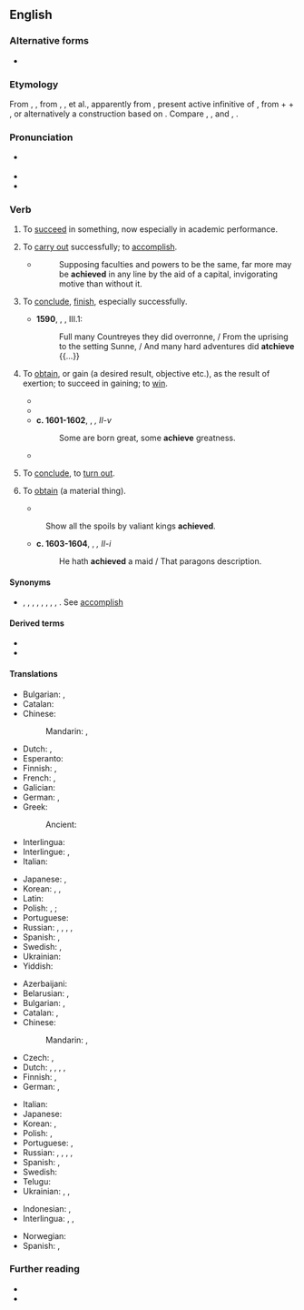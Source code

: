 ==English==

===Alternative forms===
* {{l|en|atchieve}} {{qualifier|obsolete}}

===Etymology===
From {{inh|en|enm|achieven}}, {{m|enm|acheven}}, from {{der|en|xno|achever}}, {{der|en|fro|achever}}, {{m|frm|achiever}} et al., apparently from {{der|en|LL.|*accappāre}}, present active infinitive of {{m|la|*accappō}}, from {{m|la|ad|t=to}} + {{m|la|caput|t=head}} + {{m|la|-ō|pos=verbal suffix}}, or alternatively a construction based on {{cog|fro|chief|t=head}}. Compare {{cog|ca|-}}, {{cog|oc|-}}, {{cog|pt|-}} and {{cog|es|acabar}}, {{cog|fr|achever}}.

===Pronunciation===
* {{a|UK}} {{IPA|en|/əˈtʃiːv/}}
* {{audio|en|en-us-achieve.ogg|Audio (US)}}
* {{rhymes|en|iːv}}

===Verb===
{{en-verb|achiev}}

# {{lb|en|intransitive}} To [[succeed]] in something, now especially in academic performance. {{defdate|from 14th c.}}
# {{lb|en|transitive}} To [[carry out]] successfully; to [[accomplish]]. {{defdate|from 14th c.}}
#* {{rfdatek|en|I. Taylor}}
#*: Supposing faculties and powers to be the same, far more may be '''achieved''' in any line by the aid of a capital, invigorating motive than without it.
# {{lb|en|obsolete|transitive}} To [[conclude]], [[finish]], especially successfully. {{defdate|14th-18th c.}}
#* '''1590''', {{w|Edmund Spenser}}, ''{{w|The Faerie Queene}}'', III.1:
#*: Full many Countreyes they did overronne, / From the uprising to the setting Sunne, / And many hard adventures did '''atchieve''' {{...}}
# {{lb|en|transitive}} To [[obtain]], or gain (a desired result, objective etc.), as the result of exertion; to succeed in gaining; to [[win]]. {{defdate|from 14th c.}}
#* {{quote-book|en|year=1898|author={{w|Winston Churchill (novelist)|Winston Churchill}}| title={{w|The Celebrity}}|chapter=1| passage=I was about to say that I had known the Celebrity from the time he wore kilts. But I see I will have to amend that, because he was not a celebrity then, nor, indeed, did he '''achieve''' fame until some time after I left New York for the West.}}
#* {{quote-journal|en|date=January 22, 2013|author=Phil McNulty|work=BBC| title=[http://www.bbc.co.uk/sport/0/football/21022502 Aston Villa 2-1 Bradford (3-4)]| passage=Bradford may have lost on the night but they stubbornly protected a 3-1 first-leg advantage to emulate a feat last '''achieved''' by Rochdale in 1962.}}
#* '''c. 1601-1602''', {{w|William Shakespeare}}, ''{{w|Twelfth Night}}, II-v''
#*: Some are born great, some '''achieve''' greatness.
#* {{RQ:Milton PL|book=10|passage=Thou hast '''achieved''' our liberty.}}
# {{lb|en|obsolete|intransitive}} To [[conclude]], to [[turn out]]. {{defdate|14th-16th c.}}
# {{lb|en|transitive|now|_|literary}} To [[obtain]] (a material thing). {{defdate|from 15th c.}}
#* {{rfdatek|en|Prior}}
#: Show all the spoils by valiant kings '''achieved'''.
#* '''c. 1603-1604''', {{w|William Shakespeare}}, ''{{w|Othello}}, II-i''
#*: He hath '''achieved''' a maid / That paragons description.

====Synonyms====
* {{l|en|accomplish}}, {{l|en|effect}}, {{l|en|fulfil}}, {{l|en|fulfill}}, {{l|en|complete}}, {{l|en|execute}}, {{l|en|perform}}, {{l|en|realize}}, {{l|en|obtain}}. See [[accomplish]]

====Derived terms====
* {{l|en|achievement}}
* {{l|en|achiever}}

====Translations====
{{trans-top|to carry out successfully; to accomplish}}
* Bulgarian: {{t+|bg|осъществявам}}, {{t+|bg|реализирам}}
* Catalan: {{t+|ca|acomplir}}
* Chinese:
*: Mandarin: {{t+|cmn|實現}}, {{t+|cmn|实现|tr=shíxiàn}}
* Dutch: {{t+|nl|bereiken}}, {{t+|nl|realiseren}}
* Esperanto: {{t+|eo|atingi}}
* Finnish: {{t+|fi|saada aikaan}}, {{t+|fi|toteuttaa}}
* French: {{t+|fr|accomplir}}, {{t+|fr|réaliser}}
* Galician: {{t+|gl|conseguir}}
* German: {{t+|de|erreichen}}, {{t+|de|realisieren}}
* Greek: {{t+|el|κατορθώνω}}
*: Ancient: {{t|grc|ἐπιτυγχάνω}}
* Interlingua: {{t|ia|compler}}
* Interlingue: {{t|ie|acompleer}}, {{t|ie|realisar}}
* Italian: {{t+|it|realizzare}}
{{trans-mid}}
* Japanese: {{t+|ja|達成|alt=達成する|tr=たっせいする, tassei suru}}, {{t+|ja|実現|tr=じつげんする, jitsugen suru|alt=実現する}}
* Korean: {{t+|ko|이루다}}, {{t+|ko|성취하다}}, {{t+|ko|달성하다}}
* Latin: {{t+|la|pervenio}}
* Polish: {{t+|pl|osiągać|impf}}, {{t+|pl|osiągnąć|pf}}; {{t+|pl|zrealizować}}
* Portuguese: {{t+|pt|conseguir}}
* Russian: {{t+|ru|выполня́ть|impf}}, {{t+|ru|вы́полнить|pf}}, {{t+|ru|реализова́ть|impf|pf}}, {{t+|ru|осуществля́ть|impf}}, {{t+|ru|осуществи́ть|pf}}
* Spanish: {{t+|es|conseguir}}, {{t+|es|lograr}}
* Swedish: {{t+|sv|åstadkomma}}, {{t+|sv|uppnå}}
* Ukrainian: {{t|uk|успі́шно вико́нувати}}
* Yiddish: {{t|yi|אויפֿטאָן}}
{{trans-bottom}}

{{trans-top|to obtain, or gain as the result of exertion}}
* Azerbaijani: {{t+|az|nail olmaq}}
* Belarusian: {{t|be|дасяга́ць|impf}}, {{t|be|дасягну́ць|pf}}
* Bulgarian: {{t+|bg|постигам}}, {{t+|bg|достигам}}
* Catalan: {{t+|ca|obtenir}}, {{t+|ca|aconseguir}}
* Chinese:
*: Mandarin: {{t+|cmn|達到}}, {{t+|cmn|达到|tr=dádào}}
* Czech: {{t+|cs|dosahovat|impf}}, {{t+|cs|dosáhnout|pf}}
* Dutch: {{t+|nl|bereiken}}, {{t+|nl|realiseren}}, {{t+|nl|verwerven}}, {{t+|nl|winnen}}, {{t+|nl|verkrijgen}}
* Finnish: {{t+|fi|saavuttaa}}, {{t|fi|[[päästä]] [[tavoite|tavoitteeseen]]/[[päämäärä]]än}}
* German: {{t+|de|erreichen}}, {{t+|de|erlangen}}
{{trans-mid}}
* Italian: {{t+|it|ottenere}}
* Japanese: {{t+|ja|達成|alt=達成する|tr=たっせいする, tassei suru}}
* Korean: {{t+|ko|얻다}}, {{t+|ko|획득하다}}
* Polish: {{t+|pl|osiągać|impf}}, {{t+|pl|osiągnąć|pf}}
* Portuguese: {{t+|pt|conseguir}}, {{t+|pt|ganhar}}
* Russian: {{t+|ru|добива́ться|impf}}, {{t+|ru|доби́ться}}, {{t+|ru|достига́ть|impf}}, {{t+|ru|дости́чь|pf}}, {{t+|ru|дости́гнуть|pf}}
* Spanish: {{t+|es|conseguir}}, {{t+|es|lograr}}
* Swedish: {{t+|sv|uppnå}}
* Telugu: {{t+|te|సాధించు}}
* Ukrainian: {{t|uk|досяга́ти|impf}}, {{t|uk|досягти́|pf}}, {{t|uk|добива́тися}}
{{trans-bottom}}

{{checktrans-top}}
* Indonesian: {{t+check|id|capai|alt=mencapai}}, {{t+check|id|raih|alt=meraih}}
* Interlingua: {{t+check|ia|accomplir}}, {{t+check|ia|complir}}, {{t-check|ia|realisar}}
{{trans-mid}}
* Norwegian: {{t+check|no|oppnå}}
* Spanish: {{t+check|es|lograr}}, {{t+check|es|realizar}}
{{trans-bottom}}

===Further reading===
* {{R:OneLook}}
* {{R:Webster 1913}}